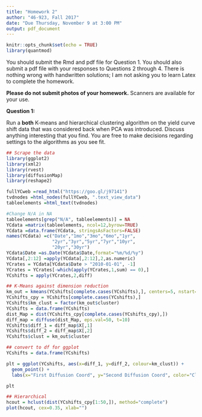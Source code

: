 ```yaml
---
title: "Homework 2"
author: "46-923, Fall 2017"
date: "Due Thursday, November 9 at 3:00 PM"
output: pdf_document
---
```


\large

```r
knitr::opts_chunk$set(echo = TRUE)
library(quantmod)
```

You should submit the Rmd and pdf file for Question 1.
You should also submit a pdf file with your responses to
Questions 2 through 4. There is nothing wrong with handwritten
solutions; I am not asking you to learn Latex to complete
the homework.

__Please do not submit photos of your homework.__ Scanners
are available for your use.

\vspace{.2in}

__Question 1:__

Run a __both__ K-means and hierarchical clustering algorithm on the
yield curve shift data that was considered back when PCA was
introduced. Discuss anything interesting that you find. You are free
to make decisions regarding settings to the algorithms as you see fit.

```r
## Scrape the data
library(ggplot2)
library(xml2)
library(rvest)
library(diffusionMap)
library(reshape2)

fullYCweb =read_html("https://goo.gl/j97141")
tvdnodes =html_nodes(fullYCweb, ".text_view_data")
tableelements =html_text(tvdnodes)

#Change N/A in NA
tableelements[grep("N/A", tableelements)] = NA
YCdata =matrix(tableelements, ncol=12,byrow=TRUE)
YCdata =data.frame(YCdata, stringsAsFactors=FALSE)
names(YCdata) =c("Date","1mo","3mo","6mo","1yr",
                 "2yr","3yr","5yr","7yr","10yr",
                 "20yr","30yr")
YCdata$Date =as.Date(YCdata$Date,format="%m/%d/%y")
YCdata[,2:12] =apply(YCdata[,2:12],2,as.numeric)
YCrates = YCdata[YCdata$Date > "2010-01-01", -1]
YCrates = YCrates[-which(apply(YCrates,1,sum) == 0),]
YCshifts = apply(YCrates,2,diff)

## K-Means against dimension reduction
km_out = kmeans(YCshifts[complete.cases(YCshifts),], centers=5, nstart=10)
YCshifts_cpy = YCshifts[complete.cases(YCshifts),]
YCshifts$km_clust = factor(km_out$cluster)
YCshifts = data.frame(YCshifts)
dist_Map = dist(YCshifts_cpy[complete.cases(YCshifts_cpy),])
diff_map = diffuse(dist_Map, eps.val=50, t=10)
YCshifts$diff_1 = diff_map$X[,1]
YCshifts$diff_2 = diff_map$X[,2]
YCshifts$clust = km_out$cluster

## convert to df for ggplot
YCshifts = data.frame(YCshifts)

plt = ggplot(YCshifts, aes(x=diff_1, y=diff_2, colour=km_clust)) +
  geom_point() +
  labs(x="First Diffusion Coord", y="Second Diffusion Coord", color="Cluster")

plt

## Hierarchical
hcout = hclust(dist(YCshifts_cpy[1:50,]), method="complete")
plot(hcout, cex=0.35, xlab="")


```


